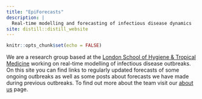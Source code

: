```yaml
---
title: "EpiForecasts"
description: |
  Real-time modelling and forecasting of infectious disease dynamics
site: distill::distill_website
---
```


```r
knitr::opts_chunk$set(echo = FALSE)
```

We are a research group based at the [London School of Hygiene & Tropical Medicine](https://www.lshtm.ac.uk) working on real-time modelling of infectious disease outbreaks. On this site you can find links to regularly updated forecasts of some ongoing outbreaks as well as some posts about forecasts we have made during previous outbreaks. To find out more about the team visit our [about us](/aboutus) page. 

